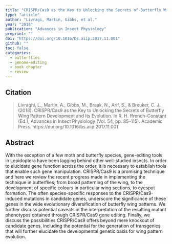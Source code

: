 ```yaml
---
title: "CRISPR/Cas9 as the Key to Unlocking the Secrets of Butterfly Wing Pattern Development and Its Evolution"
type: "article"
author: "Livragi, Martin, Gibbs, et al."
year: "2018"
publication: "Advances in Insect Physiology"
preprint: ""
doi: "https://doi.org/10.1016/bs.aiip.2017.11.001"
github: ""
toc: false
categories:
  - butterflies
  - genome-editing
  - book chapter
  - review
---
```


## Citation

> Livraghi, L., Martin, A., Gibbs, M., Braak, N., Arif, S., & Breuker, C. J. (2018). CRISPR/Cas9 as the Key to Unlocking the Secrets of Butterfly Wing Pattern Development and Its Evolution. In R. H. ffrench-Constant (Ed.), Advances in Insect Physiology (Vol. 54, pp. 85–115). Academic Press. https://doi.org/10.1016/bs.aiip.2017.11.001

## Abstract

With the exception of a few moth and butterfly species, gene-editing tools in Lepidoptera have been lagging behind other well-studied insects. In order to elucidate gene function across the order, it is necessary to establish tools that enable such gene manipulation. CRISPR/Cas9 is a promising technique and here we review the recent progress made in implementing the technique in butterflies; from broad patterning of the wing, to the development of specific colours in particular wing sections, to eyespot formation. The often species-specific responses to the CRISPR/Cas9-induced mutations in candidate genes, underscore the significance of these genes in the wide evolutionary diversification of butterfly wing patterns. We further discuss potential caveats in the interpretation of the resulting mutant phenotypes obtained through CRISPR/Cas9 gene editing. Finally, we discuss the possibilities CRISPR/Cas9 offers beyond mere knockout of candidate genes, including the potential for the generation of transgenics that will further elucidate the developmental genetic basis for wing pattern evolution.